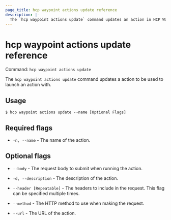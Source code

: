 ```yaml
---
page_title: hcp waypoint actions update reference
description: |-
  The `hcp waypoint actions update` command updates an action in HCP Waypoint.
---
```


# hcp waypoint actions update reference

Command: `hcp waypoint actions update` 

The `hcp waypoint actions update` command updates a action to be used to launch
an action with.

## Usage

```shell-session
$ hcp waypoint actions update --name [Optional Flags]
```

## Required flags

- `-n, --name` - The name of the action.

## Optional flags

- `--body` - The request body to submit when running the action.

- `-d, --description` - The description of the action.

- `--header [Repeatable]` - The headers to include in the request. This flag can be specified multiple times.

- `--method` - The HTTP method to use when making the request.

- `--url` - The URL of the action.

